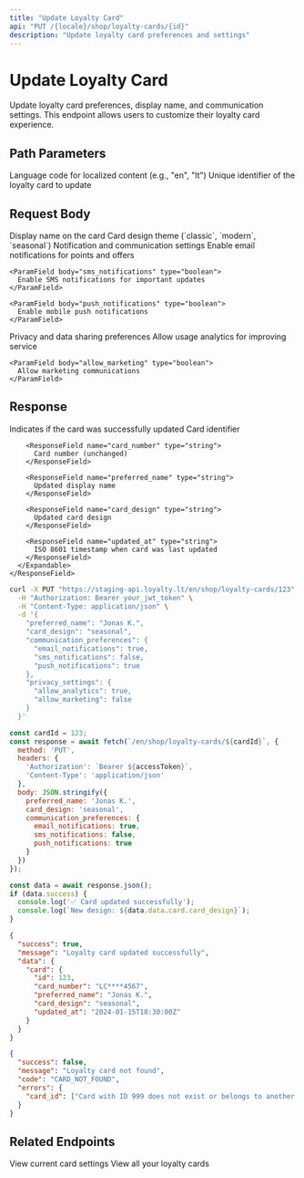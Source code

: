 ```yaml
---
title: "Update Loyalty Card"
api: "PUT /{locale}/shop/loyalty-cards/{id}"
description: "Update loyalty card preferences and settings"
---
```


# Update Loyalty Card

Update loyalty card preferences, display name, and communication settings. This endpoint allows users to customize their loyalty card experience.

## Path Parameters

<ParamField path="locale" type="string" required>
  Language code for localized content (e.g., "en", "lt")
</ParamField>

<ParamField path="id" type="integer" required>
  Unique identifier of the loyalty card to update
</ParamField>

## Request Body

<ParamField body="preferred_name" type="string">
  Display name on the card
</ParamField>

<ParamField body="card_design" type="string">
  Card design theme (`classic`, `modern`, `seasonal`)
</ParamField>

<ParamField body="communication_preferences" type="object">
  Notification and communication settings
  <Expandable title="communication_preferences">
    <ParamField body="email_notifications" type="boolean">
      Enable email notifications for points and offers
    </ParamField>
    
    <ParamField body="sms_notifications" type="boolean">
      Enable SMS notifications for important updates
    </ParamField>
    
    <ParamField body="push_notifications" type="boolean">
      Enable mobile push notifications
    </ParamField>
  </Expandable>
</ParamField>

<ParamField body="privacy_settings" type="object">
  Privacy and data sharing preferences
  <Expandable title="privacy_settings">
    <ParamField body="allow_analytics" type="boolean">
      Allow usage analytics for improving service
    </ParamField>
    
    <ParamField body="allow_marketing" type="boolean">
      Allow marketing communications
    </ParamField>
  </Expandable>
</ParamField>

## Response

<ResponseField name="success" type="boolean">
  Indicates if the card was successfully updated
</ResponseField>

<ResponseField name="data" type="object">
  <Expandable title="data">
    <ResponseField name="card" type="object">
      <Expandable title="card">
        <ResponseField name="id" type="integer">
          Card identifier
        </ResponseField>
        
        <ResponseField name="card_number" type="string">
          Card number (unchanged)
        </ResponseField>
        
        <ResponseField name="preferred_name" type="string">
          Updated display name
        </ResponseField>
        
        <ResponseField name="card_design" type="string">
          Updated card design
        </ResponseField>
        
        <ResponseField name="updated_at" type="string">
          ISO 8601 timestamp when card was last updated
        </ResponseField>
      </Expandable>
    </ResponseField>
  </Expandable>
</ResponseField>

<RequestExample>

```bash cURL
curl -X PUT "https://staging-api.loyalty.lt/en/shop/loyalty-cards/123" \
  -H "Authorization: Bearer your_jwt_token" \
  -H "Content-Type: application/json" \
  -d '{
    "preferred_name": "Jonas K.",
    "card_design": "seasonal",
    "communication_preferences": {
      "email_notifications": true,
      "sms_notifications": false,
      "push_notifications": true
    },
    "privacy_settings": {
      "allow_analytics": true,
      "allow_marketing": false
    }
  }'
```

```javascript JavaScript
const cardId = 123;
const response = await fetch(`/en/shop/loyalty-cards/${cardId}`, {
  method: 'PUT',
  headers: {
    'Authorization': `Bearer ${accessToken}`,
    'Content-Type': 'application/json'
  },
  body: JSON.stringify({
    preferred_name: 'Jonas K.',
    card_design: 'seasonal',
    communication_preferences: {
      email_notifications: true,
      sms_notifications: false,
      push_notifications: true
    }
  })
});

const data = await response.json();
if (data.success) {
  console.log('✅ Card updated successfully');
  console.log(`New design: ${data.data.card.card_design}`);
}
```

</RequestExample>

<ResponseExample>

```json Success
{
  "success": true,
  "message": "Loyalty card updated successfully",
  "data": {
    "card": {
      "id": 123,
      "card_number": "LC****4567",
      "preferred_name": "Jonas K.",
      "card_design": "seasonal",
      "updated_at": "2024-01-15T18:30:00Z"
    }
  }
}
```

```json Card Not Found
{
  "success": false,
  "message": "Loyalty card not found",
  "code": "CARD_NOT_FOUND",
  "errors": {
    "card_id": ["Card with ID 999 does not exist or belongs to another user"]
  }
}
```

</ResponseExample>

## Related Endpoints

<CardGroup cols={2}>
<Card title="Card Details" icon="eye" href="/api-reference/endpoints/shop/loyalty-cards/get">
  View current card settings
</Card>

<Card title="List Cards" icon="credit-card" href="/api-reference/endpoints/shop/loyalty-cards/list">
  View all your loyalty cards
</Card>
</CardGroup> 